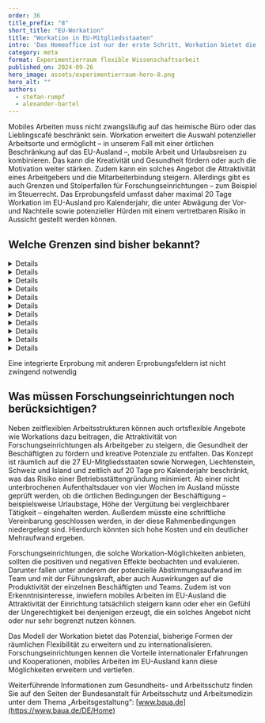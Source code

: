 ```yaml
---
order: 36
title_prefix: "8"
short_title: "EU-Workation"
title: "Workation in EU-Mitgliedsstaaten"
intro: 'Das Homeoffice ist nur der erste Schritt, Workation bietet die Möglichkeit, noch ortsflexibler zu arbeiten. Im Erprobungsfeld „Workation in EU-Mitgliedsstaaten“ geht es darum, mobiles Arbeiten und Urlaubsreisen zu verbinden.'
category: meta
format: Experimentierraum flexible Wissenschaftsarbeit
published_on: 2024-09-26
hero_image: assets/experimentierraum-hero-8.png
hero_alt: ""
authors:
  - stefan-rumpf
  - alexander-bartel
---
```


<Leadin>Mobiles Arbeiten</Leadin> muss nicht zwangsläufig auf das heimische Büro oder das Lieblingscafé beschränkt sein. Workation erweitert die Auswahl potenzieller Arbeitsorte und ermöglicht – in unserem Fall mit einer örtlichen Beschränkung auf das EU-Ausland –, mobile Arbeit und Urlaubsreisen zu kombinieren. Das kann die Kreativität und Gesundheit fördern oder auch die Motivation weiter stärken. Zudem kann ein solches Angebot die Attraktivität eines Arbeitgebers und die Mitarbeiterbindung steigern. Allerdings gibt es auch Grenzen und Stolperfallen für Forschungseinrichtungen – zum Beispiel im Steuerrecht. Das Erprobungsfeld umfasst daher maximal 20 Tage Workation im EU-Ausland pro Kalenderjahr, die unter Abwägung der Vor- und Nachteile sowie potenzieller Hürden mit einem vertretbaren Risiko in Aussicht gestellt werden können.

## Welche Grenzen sind bisher bekannt?

<DetailsGroup>

<Details summary="Arbeitsrechtliche Grenzen">

- Vor Ort gilt der lokale Arbeitsschutz, zum Beispiel lokale Arbeitszeitgesetze.
- Reisekalender müssen zur Risikobegrenzung von der mobil arbeitenden Person geführt und beim Arbeitgeber eingereicht werden, um eine Überschreitung der festgelegten Tage überprüfen zu können.
- Zu klären ist, ob die Absprachen zur Arbeit im Ausland in einer schriftlichen Vereinbarung mit den Beschäftigten festgehalten werden sollten/müssten. Dazu gehören insbesondere die Übernahme von Kosten, das Recht zur Beendigung des Auslandsaufenthalts und weitere Absprachen. Andererseits könnte eine schriftliche Vereinbarung dazu führen, dass der Arbeitgeber verpflichtet ist, den Telearbeitsplatz auf Arbeitsschutzsicherheit hin zu prüfen und ggf. auszustatten.

</Details>

<Details summary="Technische Grenzen">

- Grundsätzlich gilt die Datenschutzgrundverordnung (DSGVO). Trotz europäischer Regelung existiert indes ein unterschiedlicher Umgang mit Daten in den verschiedenen Ländern.
- Regelungsbedarf von Zusatzkosten, z. B. Mobilfunkkosten im Ausland oder bei Austausch von defektem Endgerät im Ausland

</Details>

<Details summary="Prozessuale Grenzen">

- Richtlinie „Arbeiten im Ausland“ zusätzlich zur (Gesamt-)Betriebsvereinbarung mobile Arbeit oder ergänzt um Zusatzregelungen (bestehende OAs, IT-Anwendungen etc.) – ein klarer, verbindlicher Rahmen für die Organisation ist wichtig, da die Überschreitung rechtlicher Grenzen (Steuer, Sozialversicherung) Haftungsrisiken für Arbeitgeber birgt.
- Potenzielle Einschränkung für bestimmte, sehr verantwortungsvolle Positionen auf Managementebene
- Aufwand/Ressourcen in der HR-Abteilung der jeweiligen Forschungseinrichtung oder Zentraladministration, da Vorprüfungen erforderlich sind und administrative Pflichten erfüllt werden müssen (A1-Bescheinigung, EU-Meldepflichten).

</Details>

<Details summary="Führungs- und teambezogene Grenzen">

- Eine Abstimmung der entsprechenden räumlichen Abwesenheiten im Gesamtteam ist erforderlich, um Aufgaben vor Ort zu bewältigen.
- Umgang mit (vermeintlichen) Gerechtigkeitsproblemen
- Potenzieller Umgang mit kunden-und partnerseitigen Irritationen

</Details>

<Details summary="Kulturelle Grenzen">

Um attraktive, faire und transparente Regelungen zwischen Beschäftigten und Arbeitgebern zu schaffen, ist konstruktives Vertrauen im Kontext ortsflexibler Arbeiten wichtig. Dies betrifft unter anderem:

- Abstimmungsaufwand im Team und mit Führungskräften
- Atmosphäre im Team und Umgang mit potenziellen Ungerechtigkeiten bei unterschiedlichen Anforderungen an die Personen und ihre Verantwortungsbereiche, z. B. kurzfristige Verfügbarkeit vor Ort

</Details>

<Details summary="Steuerrechtliche Grenzen">

Maximale Grenze pro Kalenderjahr: 183 Aufenthaltstage (inkl. An-/Abreise, Urlaub usw.), da sonst Lohnsteuer-Abführungspflichten im Ausland entstehen.

</Details>


<Details summary="Sozialversicherungsrechtliche Grenzen">

Die A1-Bescheinigung ist Voraussetzung für die Entsendung. Der Arbeitgeber muss die erforderliche A1-Bescheinigung beantragen, sodass der Aufwand beim Arbeitgeber liegt.
- Risiken entstehen zudem, wenn Beschäftigte ohne Bescheinigung im Ausland arbeiten, weil zusätzliche Sozialversicherungsbeiträge im Ausland verlangt werden könnten.

</Details>

<Details summary="Tarifvertragliche Grenzen">

Nicht bekannt

</Details>

<Details summary="Gesundheitliche Grenzen">

Nicht bekannt. Nach bisherigem Kenntnisstand könnte sich mobiles Arbeiten im Ausland positiv auf die Gesundheit der Beschäftigten auswirken.

</Details>

<Details summary="Sonstige Hürden/Grenzen">

- Sonderthemen: Gefährdungsbeurteilung, berufsgenossenschaftliche Unfallversicherung auch im Ausland
- Prüfung von EU-Meldepflichten, eventuell Meldung im ausländischen Staat; Bußgelder drohen bei etwaigen Verstößen gegen die Meldepflicht.
- Die Erweiterung um die EFTA-Staaten ist möglich, weil für diese ebenfalls die VO 883/2024 zum Sozialrecht sowie zum Beispiel die europäischen Regelungen zum Datenschutz gelten.
- Die Freizügigkeit gilt nicht für Drittstaatsangehörige. Beispiel: Die Aufenthalts- und Arbeitserlaubnis für einen indischen Mitarbeiter gilt in Deutschland nicht automatisch auch für andere Mitgliedsstaaten –
möglicherweise sind zusätzliche Anträge oder ein Visum erforderlich. Im Falle einer Staatsangehörigkeit außerhalb der EU/EWR/Schweiz muss ggf. ein Aufenthaltstitel beantragt werden.

</Details>

<Details summary="Offene Frage">

Macht eine TISAX-Zertifizierung eine Anpassung von Geheimhaltungsklauseln notwendig?

</Details>

</DetailsGroup>

<Callout title="Zu welchen anderen Erprobungsfeldern besteht ein enger Bezug?">

Eine integrierte Erprobung mit anderen Erprobungsfeldern ist nicht zwingend notwendig

</Callout>

## Was müssen Forschungseinrichtungen noch berücksichtigen?

Neben zeitflexiblen Arbeitsstrukturen können auch ortsflexible Angebote wie Workations dazu beitragen, die Attraktivität von Forschungseinrichtungen als Arbeitgeber zu steigern, die Gesundheit der Beschäftigten zu fördern und kreative Potenziale zu entfalten. Das Konzept ist räumlich auf die 27 EU-Mitgliedsstaaten sowie Norwegen, Liechtenstein, Schweiz und Island und zeitlich auf 20 Tage pro Kalenderjahr beschränkt, was das Risiko einer Betriebsstättengründung minimiert. Ab einer nicht unterbrochenen Aufenthaltsdauer von vier Wochen im Ausland müsste geprüft werden, ob die örtlichen Bedingungen der Beschäftigung – beispielsweise Urlaubstage, Höhe der Vergütung bei vergleichbarer Tätigkeit – eingehalten werden. Außerdem müsste eine schriftliche Vereinbarung geschlossen werden, in der diese Rahmenbedingungen niedergelegt sind. Hierdurch könnten sich hohe Kosten und ein deutlicher Mehraufwand ergeben.

Forschungseinrichtungen, die solche Workation-Möglichkeiten anbieten, sollten die positiven und negativen Effekte beobachten und evaluieren. Darunter fallen unter anderem der potenzielle Abstimmungsaufwand im Team und mit der Führungskraft, aber auch Auswirkungen auf die Produktivität der einzelnen Beschäftigten und Teams. Zudem ist von Erkenntnisinteresse, inwiefern mobiles Arbeiten im EU-Ausland die Attraktivität der Einrichtung tatsächlich steigern kann oder eher ein Gefühl der Ungerechtigkeit bei denjenigen erzeugt, die ein solches Angebot nicht oder nur sehr begrenzt nutzen können.

Das Modell der Workation bietet das Potenzial, bisherige Formen der räumlichen Flexibilität zu erweitern und zu internationalisieren. Forschungseinrichtungen kennen die Vorteile internationaler Erfahrungen und Kooperationen, mobiles Arbeiten im EU-Ausland kann diese Möglichkeiten erweitern und vertiefen.

<Callout>

  Weiterführende Informationen zum Gesundheits- und Arbeitsschutz finden Sie auf den Seiten der Bundesanstalt für Arbeitsschutz und Arbeitsmedizin unter dem Thema „Arbeitsgestaltung“: [www.baua.de](https://www.baua.de/DE/Home)

</Callout>
